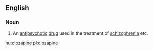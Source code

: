 ==English==

===Noun===
{{wikipedia}}
{{en-noun|-}}

# An [[antipsychotic]] [[drug]] used in the treatment of [[schizophrenia]] etc.

[[hu:clozapine]]
[[pl:clozapine]]